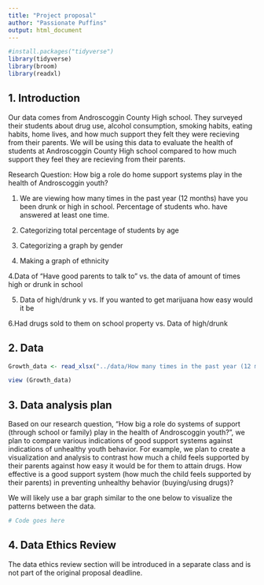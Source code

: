 ```yaml
--- 
title: "Project proposal"
author: "Passionate Puffins"
output: html_document
---
```


```r
#install.packages("tidyverse")
library(tidyverse)
library(broom)
library(readxl)
```

## 1. Introduction

Our data comes from Androscoggin County High school. They surveyed their students about drug use, alcohol consumption, smoking habits, eating habits, home lives, and how much support they felt they were recieving from their parents. We will be using this data to evaluate the health of students at Androscoggin County High school compared to how much support they feel they are recieving from their parents.  

Research Question: How big a role do home support systems play in the health of Androscoggin youth? 

1. We are viewing how many times in the past year (12 months) have you been drunk or high in school. Percentage of students who. have answered at least one time. 

1. Categorizing total percentage of students by age

2. Categorizing a graph by gender 

3. Making a graph of ethnicity

4.Data of "Have good parents to talk to" vs. the data of amount of times high or drunk in school

5. Data of high/drunk y vs. If you wanted to get marijuana how easy would it be

6.Had drugs sold to them on school property vs. Data of high/drunk 



## 2. Data

```r
Growth_data <- read_xlsx("../data/How many times in the past year (12 months) have you been drunk or high at school? (hn126) Percentage of students who answered at least 1 time.xlsx")
```



```r
view (Growth_data)
```


## 3. Data analysis plan

Based on our research question, "How big a role do systems of support (through school or family) play in the health of Androscoggin youth?", we plan to compare various indications of good support systems against indications of unhealthy youth behavior. For example, we plan to create a visualization and analysis to contrast how much a child feels supported by their parents against how easy it would be for them to attain drugs. How effective is a good support system (how much the child feels supported by their parents) in preventing unhealthy behavior (buying/using drugs)? 

We will likely use a bar graph similar to the one below to visualize the patterns between the data.   


```r
# Code goes here
```


## 4. Data Ethics Review

The data ethics review section will be introduced in a separate class and is not part of the original proposal deadline.

